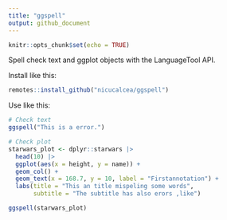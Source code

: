 ```yaml
---
title: "ggspell"
output: github_document
---
```


```r
knitr::opts_chunk$set(echo = TRUE)
```

Spell check text and ggplot objects with the LanguageTool API.

Install like this:

```r
remotes::install_github("nicucalcea/ggspell")
```

Use like this:

```r
# Check text
ggspell("This is a error.")

# Check plot
starwars_plot <- dplyr::starwars |>
  head(10) |>
  ggplot(aes(x = height, y = name)) +
  geom_col() +
  geom_text(x = 168.7, y = 10, label = "Firstannotation") +
  labs(title = "This an title mispeling some words",
       subtitle = "The subtitle has also erors ,like")

ggspell(starwars_plot)
```
